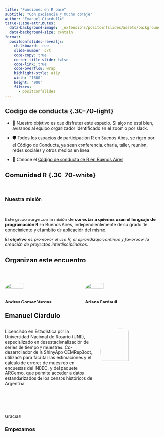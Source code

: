```yaml
---
title: "Funciones en R base"
subtitle: "Con paciencia y mucho coraje"
author: "Emanuel Ciardullo"
title-slide-attributes: 
  data-background-image:  _extensions/positconfslides/assets/backgrounds/toc-people-light.svg
  data-background-size: contain
format:
  positconfslides-revealjs: 
    chalkboard: true
    slide-number: c/t
    code-copy: true
    center-title-slide: false
    code-link: true
    code-overflow: wrap
    highlight-style: a11y
    width: "1600"
    height: "900"
    filters:
      - positconfslides
---
```


## **Código de conducta** {.30-70-light}

::: incremental
-   🌈 Nuestro objetivo es que disfrutes este espacio. Si algo no está bien, avísanos al equipo organizador identificado en el zoom o por slack.

-   🛡️ Todos los espacios de participación R en Buenos Aires, se rigen por el Código de Conducta, ya sean conferencia, charla, taller, reunión, redes sociales y otros medios en línea.

-   🤝 Conoce el [Código de conducta de R en Buenos Aires](https://renbaires.github.io/cdc)
:::

## Comunidad R {.30-70-white}

<br>

### Nuestra misión

<br> 

Este grupo surge con la misión de **conectar a quienes usan el lenguaje de programación R** en Buenos Aires, independientemente de su grado de conocimiento y el ámbito de aplicación del mismo.

El **objetivo** es *promover el uso R, el aprendizaje continuo y favorecer la creación de proyectos interdisciplinarios*.


## Organizan este encuentro {.toc2-light}

<br>

::::::: columns

::: {.column width="30%"}
![](https://avatars.githubusercontent.com/u/45582182?v=4){width="50%" style="border-radius: 80%;"}

**Andrea Gomez Vargas**
:::

::: {.column width="30%"}
![](imagenes/ari.jpg){width="50%" style="border-radius: 80%; aling: center;"}

**Ariana Bardauil**
:::

:::::::

## Emanuel Ciardulo {.content-light .smaller}

::::: columns
::: {.column width="60%"}
 
Licenciado en Estadística por la Universidad Nacional de Rosario (UNR), especializado en desestacionalización de series de tiempo y muestreo.  Co-desarrollador de la ShinyApp CEMRepBoot, utilizada para facilitar las estimaciones y el cálculo de errores de muestreo en encuestas del INDEC, y del paquete ARCenso, que permite acceder a datos estandarizados de los censos históricos de Argentina.
:::

::: {.column width="40%"}
![](https://avatars.githubusercontent.com/u/64991969?v=4){width="70%" style="border-radius: 80%;"}
:::
:::::



##  {.toc-people-dark}

<br>
<br>

::: largest
Gracias!
:::

### Empezamos